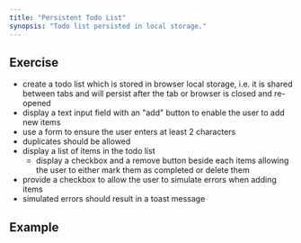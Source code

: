 ```yaml
---
title: "Persistent Todo List"
synopsis: "Todo list persisted in local storage."
---
```



## Exercise

- create a todo list which is stored in browser local storage, i.e. it is shared
  between tabs and will persist after the tab or browser is closed and re-opened
- display a text input field with an "add" button to enable the user to add new
  items
- use a form to ensure the user enters at least 2 characters
- duplicates should be allowed
- display a list of items in the todo list
  - display a checkbox and a remove button beside each items allowing the user
    to either mark them as completed or delete them
- provide a checkbox to allow the user to simulate errors when adding items
- simulated errors should result in a toast message

## Example

<App />
